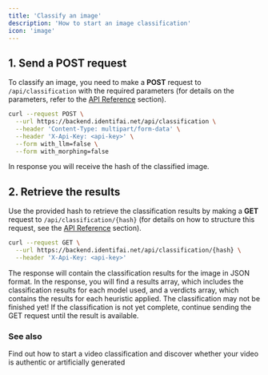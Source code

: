 ```yaml
---
title: 'Classify an image'
description: 'How to start an image classification'
icon: 'image'
---
```


## 1. Send a POST request
To classify an image, you need to make a **POST** request to `/api/classification` with the required parameters (for details on the parameters, refer to the [API Reference](../api-reference/classification/classify-an-image) section).
```bash
curl --request POST \
  --url https://backend.identifai.net/api/classification \
  --header 'Content-Type: multipart/form-data' \
  --header 'X-Api-Key: <api-key>' \
  --form with_llm=false \
  --form with_morphing=false
```
In response you will receive the hash of the classified image.

## 2. Retrieve the results
Use the provided hash to retrieve the classification results by making a **GET** request to `/api/classification/{hash}` (for details on how to structure this request, see the [API Reference](../api-reference/classification/get-an-image-classification-result) section).
```bash
curl --request GET \
  --url https://backend.identifai.net/api/classification/{hash} \
  --header 'X-Api-Key: <api-key>'
```
The response will contain the classification results for the image in JSON format. In the response, you will find a results array, which includes the classification results for each model used, and a verdicts array, which contains the results for each heuristic applied.
<Note>
  The classification may not be finished yet! If the classification is not yet complete, continue sending the GET request until the result is available.
</Note>

### See also
<Card
title="Classify a video"
icon="video"
href="classify-video">
Find out how to start a video classification and discover whether your video is authentic or artificially generated
</Card>
